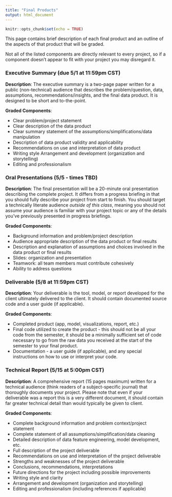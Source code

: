 ```yaml
---
title: "Final Products"
output: html_document
---
```


```r
knitr::opts_chunk$set(echo = TRUE)
```

This page contains brief description of each final product and an outline of the aspects of that product that will be graded.

Not all of the listed components are directly relevant to every project, so if a component doesn't appear to fit with your project you may disregard it.

### Executive Summary (due 5/1 at 11:59pm CST)

**Description**: The executive summary is a two-page paper written for a public (non-technical) audience that describes the problem/question, data, assumptions, recommendations/insights, and the final data product.  It is designed to be short and to-the-point.

**Graded Components**:

- Clear problem/project statement 
- Clear description of the data product 
- Clear summary statement of the assumptions/simplifications/data manipulation 
- Description of data product validity and applicability 
- Recommendations on use and interpretation of data product 
- Writing style Arrangement and development (organization and storytelling) 
- Editing and professionalism

### Oral Presentations (5/5 - times TBD)

**Description**:  The final presentation will be a 20-minute oral presentation describing the complete project.  It differs from a progress briefing in that you should fully describe your project from start to finish.  You should target a technically literate audience *outside of this class*, meaning you should not assume your audience is familiar with your project topic or any of the details you've previously presented in progress briefings.

**Graded Components**:

- Background information and problem/project description 
- Audience appropriate description of the data product or final results
- Description and explanation of assumptions and choices involved in the data product or final results
- Slides: organization and presentation 
- Teamwork: all team members must contribute cohesively 
- Ability to address questions 

### Deliverable (5/8 at 11:59pm CST)

**Description**: Your deliverable is the tool, model, or report developed for the client ultimately delivered to the client. It should contain documented source code and a user guide (if applicable).

**Graded Components**:

- Completed product (app, model, visualizations, report, etc.)
- Final code utilized to create the product - this should not be all your code from the semester, it should be a minimally sufficient set of code necessary to go from the raw data you received at the start of the semester to your final product. 
- Documentation - a user guide (if applicable), and any special instructions on how to use or interpret your code.

### Technical Report (5/15 at 5:00pm CST)

**Description**: A comprehensive report (15 pages maximum) written for a technical audience (think readers of a subject-specific journal) that thoroughly documents your project. Please note that even if your deliverable was a report this is a very different document, it should contain far greater technical detail than would typically be given to client.

**Graded Components**:

- Complete background information and problem context/project statement 
- Complete statement of all assumptions/simplification/data cleaning 
- Detailed description of data feature engineering, model development, etc. 
- Full description of the project deliverable
- Recommendations on use and interpretation of the project deliverable
- Strengths and weaknesses of the project deliverable 
- Conclusions, recommendations, interpretations  
- Future directions for the project including possible improvements 
- Writing style and clarity
- Arrangement and development (organization and storytelling) 
- Editing and professionalism (including references if applicable)
